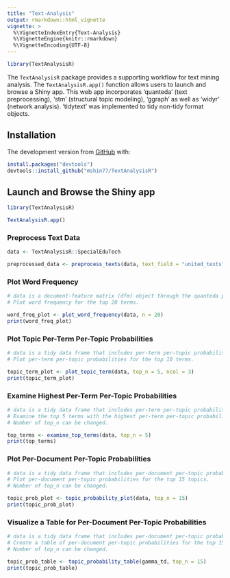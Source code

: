 ```yaml
---
title: "Text-Analysis"
output: rmarkdown::html_vignette
vignette: >
  %\VignetteIndexEntry{Text-Analysis}
  %\VignetteEngine{knitr::rmarkdown}
  %\VignetteEncoding{UTF-8}
---
```


```r
library(TextAnalysisR)
```

The `TextAnalysisR` package provides a supporting workflow for text mining analysis. The `TextAnalysisR.app()` function allows users to launch and browse a Shiny app. This web app incorporates 'quanteda' (text preprocessing), 'stm' (structural topic modeling), 'ggraph' as well as 'widyr' (network analysis). 'tidytext' was implemented to tidy non-tidy format objects.

## Installation

The development version from [GitHub](https://github.com/mshin77/TextAnalysisR) with:

```r
install.packages("devtools")
devtools::install_github("mshin77/TextAnalysisR")
```

## Launch and Browse the Shiny app

```r
library(TextAnalysisR)

TextAnalysisR.app()
```

### Preprocess Text Data

```r
data <- TextAnalysisR::SpecialEduTech 

preprocessed_data <- preprocess_texts(data, text_field = "united_texts")
```

### Plot Word Frequency

```r
# data is a document-feature matrix (dfm) object through the quanteda package.
# Plot word frequency for the top 20 terms.

word_freq_plot <- plot_word_frequency(data, n = 20)
print(word_freq_plot)
```

### Plot Topic Per-Term Per-Topic Probabilities

```r
# data is a tidy data frame that includes per-term per-topic probabilities (beta).
# Plot per-term per-topic probabilities for the top 10 terms.

topic_term_plot <- plot_topic_term(data, top_n = 5, ncol = 3)
print(topic_term_plot)
```

### Examine Highest Per-Term Per-Topic Probabilities

```r
# data is a tidy data frame that includes per-term per-topic probabilities (beta).
# Examine the top 5 terms with the highest per-term per-topic probabilities.
# Number of top_n can be changed.

top_terms <- examine_top_terms(data, top_n = 5)
print(top_terms)
```

### Plot Per-Document Per-Topic Probabilities

```r
# data is a tidy data frame that includes per-document per-topic probabilities (gamma).
# Plot per-document per-topic probabilities for the top 15 topics.
# Number of top_n can be changed.

topic_prob_plot <- topic_probability_plot(data, top_n = 15)
print(topic_prob_plot)
```

### Visualize a Table for Per-Document Per-Topic Probabilities

```r
# data is a tidy data frame that includes per-document per-topic probabilities (gamma).
# Create a table of per-document per-topic probabilities for the top 15 topics.
# Number of top_n can be changed.

topic_prob_table <- topic_probability_table(gamma_td, top_n = 15)
print(topic_prob_table)
```




